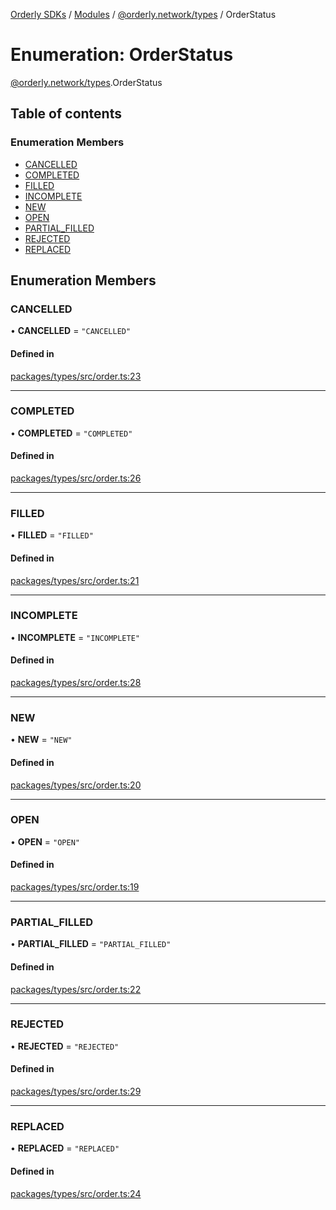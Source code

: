 [Orderly SDKs](/sdks/tech-doc/README) / [Modules](/sdks/tech-doc/modules) / [@orderly.network/types](/sdks/tech-doc/modules/orderly_network_types) / OrderStatus

# Enumeration: OrderStatus

[@orderly.network/types](/sdks/tech-doc/modules/orderly_network_types).OrderStatus

## Table of contents

### Enumeration Members

- [CANCELLED](/sdks/tech-doc/enums/orderly_network_types.OrderStatus#cancelled)
- [COMPLETED](/sdks/tech-doc/enums/orderly_network_types.OrderStatus#completed)
- [FILLED](/sdks/tech-doc/enums/orderly_network_types.OrderStatus#filled)
- [INCOMPLETE](/sdks/tech-doc/enums/orderly_network_types.OrderStatus#incomplete)
- [NEW](/sdks/tech-doc/enums/orderly_network_types.OrderStatus#new)
- [OPEN](/sdks/tech-doc/enums/orderly_network_types.OrderStatus#open)
- [PARTIAL\_FILLED](/sdks/tech-doc/enums/orderly_network_types.OrderStatus#partial_filled)
- [REJECTED](/sdks/tech-doc/enums/orderly_network_types.OrderStatus#rejected)
- [REPLACED](/sdks/tech-doc/enums/orderly_network_types.OrderStatus#replaced)

## Enumeration Members

### CANCELLED

• **CANCELLED** = ``"CANCELLED"``

#### Defined in

[packages/types/src/order.ts:23](https://github.com/OrderlyNetwork/js-sdk/blob/bc7eb1a/packages/types/src/order.ts#L23)

___

### COMPLETED

• **COMPLETED** = ``"COMPLETED"``

#### Defined in

[packages/types/src/order.ts:26](https://github.com/OrderlyNetwork/js-sdk/blob/bc7eb1a/packages/types/src/order.ts#L26)

___

### FILLED

• **FILLED** = ``"FILLED"``

#### Defined in

[packages/types/src/order.ts:21](https://github.com/OrderlyNetwork/js-sdk/blob/bc7eb1a/packages/types/src/order.ts#L21)

___

### INCOMPLETE

• **INCOMPLETE** = ``"INCOMPLETE"``

#### Defined in

[packages/types/src/order.ts:28](https://github.com/OrderlyNetwork/js-sdk/blob/bc7eb1a/packages/types/src/order.ts#L28)

___

### NEW

• **NEW** = ``"NEW"``

#### Defined in

[packages/types/src/order.ts:20](https://github.com/OrderlyNetwork/js-sdk/blob/bc7eb1a/packages/types/src/order.ts#L20)

___

### OPEN

• **OPEN** = ``"OPEN"``

#### Defined in

[packages/types/src/order.ts:19](https://github.com/OrderlyNetwork/js-sdk/blob/bc7eb1a/packages/types/src/order.ts#L19)

___

### PARTIAL\_FILLED

• **PARTIAL\_FILLED** = ``"PARTIAL_FILLED"``

#### Defined in

[packages/types/src/order.ts:22](https://github.com/OrderlyNetwork/js-sdk/blob/bc7eb1a/packages/types/src/order.ts#L22)

___

### REJECTED

• **REJECTED** = ``"REJECTED"``

#### Defined in

[packages/types/src/order.ts:29](https://github.com/OrderlyNetwork/js-sdk/blob/bc7eb1a/packages/types/src/order.ts#L29)

___

### REPLACED

• **REPLACED** = ``"REPLACED"``

#### Defined in

[packages/types/src/order.ts:24](https://github.com/OrderlyNetwork/js-sdk/blob/bc7eb1a/packages/types/src/order.ts#L24)
